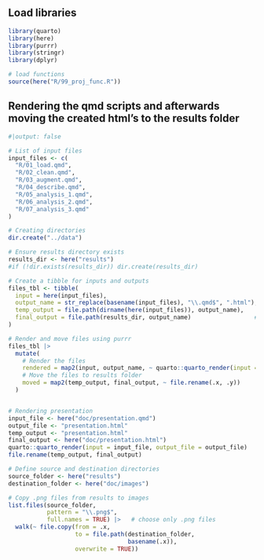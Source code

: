 ## Load libraries

```r
library(quarto)
library(here)
library(purrr)
library(stringr)
library(dplyr)

# load functions
source(here("R/99_proj_func.R"))
```

## Rendering the qmd scripts and afterwards moving the created html's to the results folder

```r
#|output: false

# List of input files
input_files <- c(
  "R/01_load.qmd",
  "R/02_clean.qmd",
  "R/03_augment.qmd",
  "R/04_describe.qmd",
  "R/05_analysis_1.qmd",
  "R/06_analysis_2.qmd",
  "R/07_analysis_3.qmd"
)

# Creating directories
dir.create("../data")

# Ensure results directory exists
results_dir <- here("results")
#if (!dir.exists(results_dir)) dir.create(results_dir)

# Create a tibble for inputs and outputs
files_tbl <- tibble(
  input = here(input_files),
  output_name = str_replace(basename(input_files), "\\.qmd$", ".html"), # Replace .qmd with .html
  temp_output = file.path(dirname(here(input_files)), output_name),    # Temporary location
  final_output = file.path(results_dir, output_name)                  # Final destination
)

# Render and move files using purrr
files_tbl |> 
  mutate(
    # Render the files
    rendered = map2(input, output_name, ~ quarto::quarto_render(input = .x, output_file = .y)),
    # Move the files to results folder
    moved = map2(temp_output, final_output, ~ file.rename(.x, .y))
  )


# Rendering presentation
input_file <- here("doc/presentation.qmd")
output_file <- "presentation.html"
temp_output <- "presentation.html"
final_output <- here("doc/presentation.html")
quarto::quarto_render(input = input_file, output_file = output_file)
file.rename(temp_output, final_output)


```

```r
# Define source and destination directories
source_folder <- here("results")  
destination_folder <- here("doc/images")

# Copy .png files from results to images
list.files(source_folder, 
           pattern = "\\.png$", 
           full.names = TRUE) |>   # choose only .png files
  walk(~ file.copy(from = .x, 
                   to = file.path(destination_folder, 
                                  basename(.x)), 
                   overwrite = TRUE))
```
